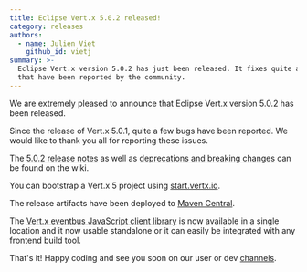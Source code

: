 ```yaml
---
title: Eclipse Vert.x 5.0.2 released!
category: releases
authors:
  - name: Julien Viet
    github_id: vietj
summary: >-
  Eclipse Vert.x version 5.0.2 has just been released. It fixes quite a few bugs
  that have been reported by the community.
---
```


We are extremely pleased to announce that Eclipse Vert.x version 5.0.2 has been released.

Since the release of Vert.x 5.0.1, quite a few bugs have been reported. We would like to thank you all for reporting these issues.

The [5.0.2 release notes](https://github.com/vert-x3/wiki/wiki/5.0.2-Release-Notes) as well as
[deprecations and breaking changes](https://github.com/vert-x3/wiki/wiki/5.0.2-Deprecations-and-breaking-changes)
 can be found on the wiki.

You can bootstrap a Vert.x 5 project using [start.vertx.io](https://start.vertx.io).

The release artifacts have been deployed to [Maven Central](https://search.maven.org/search?q=g:io.vertx%20AND%20v:5.0.2).

The [Vert.x eventbus JavaScript client library](https://www.npmjs.com/package/@vertx/eventbus-bridge-client.js) is now available
in a single location and it now usable standalone or it can easily be integrated with any frontend build tool.

That's it! Happy coding and see you soon on our user or dev [channels](https://vertx.io/channels).
